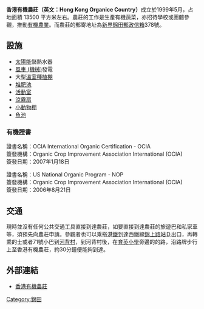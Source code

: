 {{Infobox Company 
| company_name = 香港有機農莊有限公司（香港有機農莊）
| company_name_en = Hong Kong Organice Country
| company_logo =
| company_type = [[有限公司|有限公司]]
| foundation = 1999年5月
| location = [[新界|新界]][[元朗|元朗]][[八鄉|八鄉]][[河背村|河背村]][[河背水塘|河背水塘]]
| telephone_no = （852）2838 4808
| key_people = 
| industry = [[農業|農業]]
| products = [[有機蔬菜|有機蔬菜]]
| revenue =
| operating_income =
| profit =
| earnings_per_share =
| num_employees =
| parent =
| subsid =
| company_slogan =
| homepage = [http://www.organichk.com/ http://www.organichk.com/]
| width =
| footnotes =
}}

'''香港有機農莊（英文：Hong Kong Organice Country）'''成立於1999年5月，占地面積 13500 平方米左右。農莊的工作是生產有機蔬菜，亦招待學校或團體參觀，推動[[有機種植|有機農業]]。而農莊的郵寄地址為[[新界|新界]][[錦田|錦田]][[郵政信箱|郵政信箱]]378號。

==設施==
* [[太陽能|太陽能]]儲熱水器
* [[風車|風車 (機械)]]發電
* 大型[[溫室|溫室]][[種植棚|種植棚]]
* [[堆肥池|堆肥池]]
* [[活動室|活動室]]
* [[涼霧扇|涼霧扇]]
* [[小動物棚|小動物棚]]
* [[池塘|魚池]]

===有機證書===
證書名稱：OCIA International Organic Certification - OCIA<br />
簽發機構：Organic Crop Improvement Association International (OCIA)<br />
簽發日期：2007年1月18日

證書名稱：US National Organic Program - NOP<br />
簽發機構：Organic Crop Improvement Association International (OCIA)<br />
簽發日期：2006年8月21日 

==交通==
現時並沒有任何公共交通工具直接到達農莊，如要直接到達農莊的旅遊巴和私家車等，須預先向農莊申請。參觀者也可以乘搭[[港鐵|港鐵]]到達西鐵線[[錦上路站|錦上路站]]Ｄ出口，再轉乘的士或者71號小巴到[[河背村|河背村]]，到河背村後，在[[育英小學|育英小學]]旁邊的的路，沿路牌步行上至香港有機農莊，約30分鐘便能夠到達。

==外部連結==
* [http://www.organichk.com/main.htm 香港有機農莊]

[[Category:錦田|Category:錦田]]